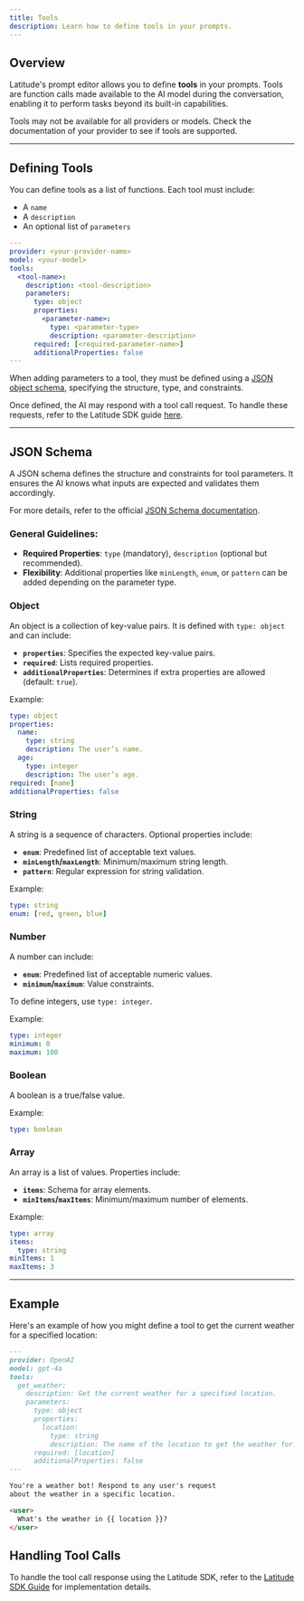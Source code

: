 ```yaml
---
title: Tools
description: Learn how to define tools in your prompts.
---
```


## Overview

Latitude's prompt editor allows you to define **tools** in your prompts. Tools are function calls made available to the AI model during the conversation, enabling it to perform tasks beyond its built-in capabilities.

<Warning>
  Tools may not be available for all providers or models. Check the documentation of your provider to see if tools are supported.
</Warning>

---

## Defining Tools

You can define tools as a list of functions. Each tool must include:
- A `name`
- A `description`
- An optional list of `parameters`

```yaml
---
provider: <your-provider-name>
model: <your-model>
tools:
  <tool-name>:
    description: <tool-description>
    parameters:
      type: object
      properties:
        <parameter-name>:
          type: <parameter-type>
          description: <parameter-description>
      required: [<required-parameter-name>]
      additionalProperties: false
---
```

When adding parameters to a tool, they must be defined using a [JSON object schema](#object), specifying the structure, type, and constraints.

Once defined, the AI may respond with a tool call request. To handle these requests, refer to the Latitude SDK guide [here](/guides/sdk/javascript-typescript-sdk).

---

## JSON Schema

A JSON schema defines the structure and constraints for tool parameters. It ensures the AI knows what inputs are expected and validates them accordingly.

For more details, refer to the official [JSON Schema documentation](https://tour.json-schema.org/).

### General Guidelines:
- **Required Properties**: `type` (mandatory), `description` (optional but recommended).
- **Flexibility**: Additional properties like `minLength`, `enum`, or `pattern` can be added depending on the parameter type.

### Object

An object is a collection of key-value pairs. It is defined with `type: object` and can include:

- **`properties`**: Specifies the expected key-value pairs.
- **`required`**: Lists required properties.
- **`additionalProperties`**: Determines if extra properties are allowed (default: `true`).

Example:
```yaml
type: object
properties:
  name:
    type: string
    description: The user’s name.
  age:
    type: integer
    description: The user’s age.
required: [name]
additionalProperties: false
```

### String

A string is a sequence of characters. Optional properties include:

- **`enum`**: Predefined list of acceptable text values.
- **`minLength`/`maxLength`**: Minimum/maximum string length.
- **`pattern`**: Regular expression for string validation.

Example:
```yaml
type: string
enum: [red, green, blue]
```

### Number

A number can include:

- **`enum`**: Predefined list of acceptable numeric values.
- **`minimum`/`maximum`**: Value constraints.

To define integers, use `type: integer`.

Example:
```yaml
type: integer
minimum: 0
maximum: 100
```

### Boolean

A boolean is a true/false value.

Example:
```yaml
type: boolean
```

### Array

An array is a list of values. Properties include:

- **`items`**: Schema for array elements.
- **`minItems`/`maxItems`**: Minimum/maximum number of elements.

Example:
```yaml
type: array
items:
  type: string
minItems: 1
maxItems: 3
```

---

## Example

Here's an example of how you might define a tool to get the current weather for a specified location:

```md
---
provider: OpenAI
model: gpt-4o
tools:
  get_weather:
    description: Get the current weather for a specified location.
    parameters:
      type: object
      properties:
        location:
          type: string
          description: The name of the location to get the weather for.
      required: [location]
      additionalProperties: false
---

You're a weather bot! Respond to any user's request
about the weather in a specific location.

<user>
  What's the weather in {{ location }}?
</user>
```

## Handling Tool Calls

To handle the tool call response using the Latitude SDK, refer to the [Latitude SDK Guide](/guides/sdk/javascript-typescript-sdk) for implementation details.
